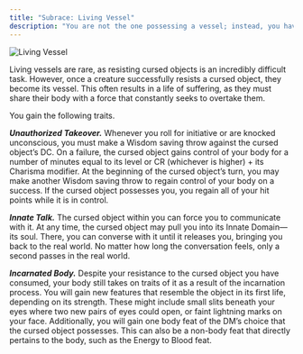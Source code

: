 ```yaml
---
title: "Subrace: Living Vessel"
description: "You are not the one possessing a vessel; instead, you have been the victim of an attempted possession. However, you have successfully resisted the takeover."
---
```


<img
  src="/images/races/living-vessel.png"
  alt="Living Vessel"
/>

Living vessels are rare, as resisting cursed objects is an incredibly difficult task. However, once a creature successfully resists a cursed object, they become its vessel. This often results in a life of suffering, as they must share their body with a force that constantly seeks to overtake them.

You gain the following traits.

***Unauthorized Takeover.*** Whenever you roll for initiative or are knocked unconscious, you must make a Wisdom saving throw against the cursed object’s DC. On a failure, the cursed object gains control of your body for a number of minutes equal to its level or CR (whichever is higher) + its Charisma modifier. At the beginning of the cursed object’s turn, you may make another Wisdom saving throw to regain control of your body on a success. If the cursed object possesses you, you regain all of your hit points while it is in control.

***Innate Talk.*** The cursed object within you can force you to communicate with it. At any time, the cursed object may pull you into its Innate Domain—its soul. There, you can converse with it until it releases you, bringing you back to the real world. No matter how long the conversation feels, only a second passes in the real world.

***Incarnated Body.*** Despite your resistance to the cursed object you have consumed, your body still takes on traits of it as a result of the incarnation process. You will gain new features that resemble the object in its first life, depending on its strength. These might include small slits beneath your eyes where two new pairs of eyes could open, or faint lightning marks on your face. Additionally, you will gain one body feat of the DM’s choice that the cursed object possesses. This can also be a non-body feat that directly pertains to the body, such as the Energy to Blood feat.